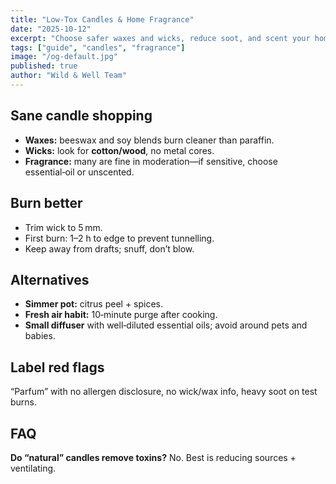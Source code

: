 ```yaml
---
title: "Low‑Tox Candles & Home Fragrance"
date: "2025-10-12"
excerpt: "Choose safer waxes and wicks, reduce soot, and scent your home without a headache."
tags: ["guide", "candles", "fragrance"]
image: "/og-default.jpg"
published: true
author: "Wild & Well Team"
---
```


## Sane candle shopping
- **Waxes:** beeswax and soy blends burn cleaner than paraffin.  
- **Wicks:** look for **cotton/wood**, no metal cores.  
- **Fragrance:** many are fine in moderation—if sensitive, choose essential‑oil or unscented.

## Burn better
- Trim wick to 5 mm.  
- First burn: 1–2 h to edge to prevent tunnelling.  
- Keep away from drafts; snuff, don’t blow.

## Alternatives
- **Simmer pot:** citrus peel + spices.  
- **Fresh air habit:** 10‑minute purge after cooking.  
- **Small diffuser** with well‑diluted essential oils; avoid around pets and babies.

## Label red flags
“Parfum” with no allergen disclosure, no wick/wax info, heavy soot on test burns.

## FAQ
**Do “natural” candles remove toxins?** No. Best is reducing sources + ventilating.
